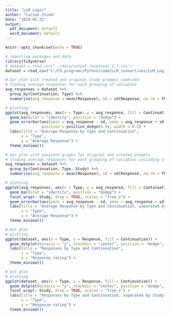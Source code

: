 ---
title: "LLM_Logic"
author: "Carson Chiem"
date: "2024-01-22"
output:
  pdf_document: default
  word_document: default
---

```{r setup, include=FALSE}
knitr::opts_chunk$set(echo = TRUE)
```

```{r}
# importing packages and data
library(tidyverse)
# dataset = read_csv("../data/output_responses_1-7.csv")
dataset = read_csv("C:/CS_programs/Python/code/LLM_connectives/LLM_Logic/LLM_Logic-2/data/lungu_scale_updated_responses.csv")
```

```{r}
# bar plot with created and original study prompts combined
# finding average responses for each grouping of variables
avg_responses = dataset %>%
  group_by(Continuation, Type) %>%
  summarise(avg_response = mean(Response), sd = sd(Response, na.rm = TRUE))

# plotting
ggplot(avg_responses, aes(x = Type, y = avg_response, fill = Continuation)) +
  geom_bar(stat = "identity", position = "dodge") +
  geom_errorbar(aes(ymin = avg_response - sd, ymax = avg_response + sd),
                position = position_dodge(0.9), width = 0.2) +
  labs(title = "Average Response by Type and Continuation",
       x = "Type",
       y = "Average Response") +
  theme_minimal()
```

```{r}
# bar plot with separate graphs for original and created prompts
# finding average responses for each grouping of variables including study
avg_responses = dataset %>%
  group_by(Continuation, Type, Study) %>%
  summarise(avg_response = mean(Response), sd = sd(Response, na.rm = TRUE))

# plotting
ggplot(avg_responses, aes(x = Type, y = avg_response, fill = Continuation)) +
  geom_bar(stat = "identity", position = "dodge") +
  facet_wrap(~ Study, drop = TRUE, scales = "free_x") +
  geom_errorbar(aes(ymin = avg_response - sd, ymax = avg_response + sd), na.rm = TRUE, position = position_dodge(0.9), width = 0.2) + 
  labs(title = "Average Response by Type and Continuation, separated by study",
       x = "Type",
       y = "Average Response") +
  theme_minimal()
```

```{r}
# Dot plot
# plotting 
ggplot(dataset, aes(x = Type, y = Response, fill = Continuation)) +
  geom_dotplot(binaxis = "y", stackdir = "center", position = "dodge", dotsize=.3, binwidth = .3) +
  labs(title = "Responses by Type and Continuation",
       x = "Type",
       y = "Response rating") +
  theme_minimal()
```

```{r}
# Dot plot
# plotting
ggplot(dataset, aes(x = Type, y = Response, fill = Continuation)) +
  geom_dotplot(binaxis = "y", stackdir = "center", position = "dodge", dotsize=.3, binwidth = .3) +
  facet_wrap(~ Study, drop = TRUE, scales = "free_x") +
  labs(title = "Responses by Type and Continuation, separated by study",
       x = "Type",
       y = "Response rating") +
  theme_minimal()
```

